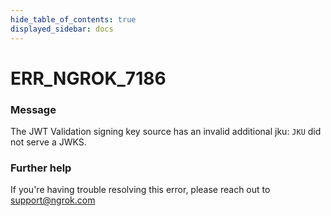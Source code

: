 ```yaml
---
hide_table_of_contents: true
displayed_sidebar: docs
---
```



# ERR_NGROK_7186

### Message

The JWT Validation signing key source has an invalid additional jku: `JKU` did not serve a JWKS.

<ErrorDetails error="err_ngrok_7186" />

### Further help

If you're having trouble resolving this error, please reach out to [support@ngrok.com](mailto:support@ngrok.com?subject=Help%20with%20ERR_NGROK_7186)


